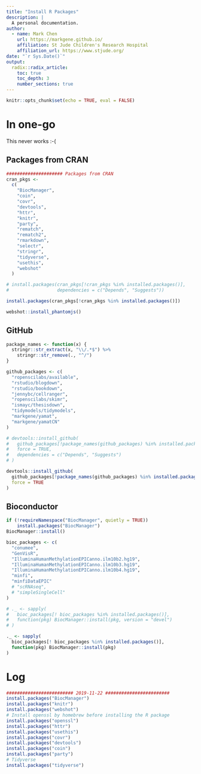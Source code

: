 ```yaml
---
title: "Install R Packages"
description: |
  A personal documentation.
author:
  - name: Mark Chen
    url: https://markgene.github.io/
    affiliation: St Jude Children's Research Hospital
    affiliation_url: https://www.stjude.org/
date: "`r Sys.Date()`"
output: 
  radix::radix_article:
    toc: true
    toc_depth: 3
    number_sections: true
---
```


```r
knitr::opts_chunk$set(echo = TRUE, eval = FALSE)
```

# In one-go

This never works :-(

## Packages from CRAN

```r
##################### Packages from CRAN
cran_pkgs <-
  c(
    "BiocManager",
    "coin",
    "covr",
    "devtools",
    "httr",
    "knitr",
    "party",
    "rematch",
    "rematch2",
    "rmarkdown",
    "selectr",
    "stringr",
    "tidyverse",
    "usethis",
    "webshot"
  )

# install.packages(cran_pkgs[!cran_pkgs %in% installed.packages()],
#                  dependencies = c("Depends", "Suggests"))

install.packages(cran_pkgs[!cran_pkgs %in% installed.packages()])

webshot::install_phantomjs()
```

## GitHub

```r
package_names <- function(x) {
  stringr::str_extract(x, "\\/.*$") %>%
    stringr::str_remove(., "^/")
}

github_packages <- c(
  "ropenscilabs/available",
  "rstudio/blogdown",
  "rstudio/bookdown",
  "jennybc/cellranger",
  "ropenscilabs/skimr",
  "ismayc/thesisdown",
  "tidymodels/tidymodels",
  "markgene/yamat",
  "markgene/yamatCN"
)

# devtools::install_github(
#   github_packages[!package_names(github_packages) %in% installed.packages()],
#   force = TRUE,
#   dependencies = c("Depends", "Suggests")
# )

devtools::install_github(
  github_packages[!package_names(github_packages) %in% installed.packages()],
  force = TRUE
)
```

## Bioconductor

```r
if (!requireNamespace("BiocManager", quietly = TRUE))
    install.packages("BiocManager")
BiocManager::install()

bioc_packages <- c(
  "conumee",
  "GenVisR",
  "IlluminaHumanMethylationEPICanno.ilm10b2.hg19",
  "IlluminaHumanMethylationEPICanno.ilm10b3.hg19",
  "IlluminaHumanMethylationEPICanno.ilm10b4.hg19",
  "minfi",
  "minfiDataEPIC"
  # "scRNAseq", 
  # "simpleSingleCell"
)

# ._ <- sapply(
#   bioc_packages[! bioc_packages %in% installed.packages()],
#   function(pkg) BiocManager::install(pkg, version = "devel")
# )

._ <- sapply(
  bioc_packages[! bioc_packages %in% installed.packages()],
  function(pkg) BiocManager::install(pkg)
)
```

# Log

```r
######################### 2019-11-22 ########################
install.packages("BiocManager")
install.packages("knitr")
install.packages("webshot")
# Install openssl by homebrew before installing the R package
install.packages("openssl")
install.packages("httr")
install.packages("usethis")
install.packages("covr")
install.packages("devtools")
install.packages("coin")
install.packages("party")
# Tidyverse
install.packages("tidyverse")
```




